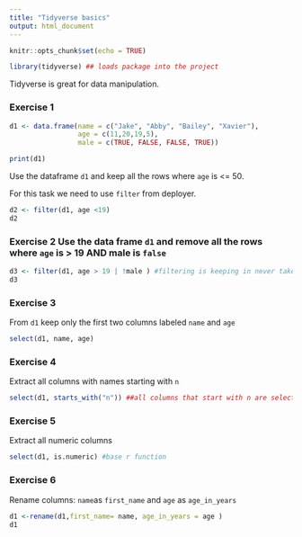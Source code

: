 ```yaml
---
title: "Tidyverse basics"
output: html_document
---
```


```r
knitr::opts_chunk$set(echo = TRUE)

library(tidyverse) ## loads package into the project
```
Tidyverse is great for data manipulation. 

### Exercise 1 
```r
d1 <- data.frame(name = c("Jake", "Abby", "Bailey", "Xavier"), 
                 age = c(11,20,19,5), 
                 male = c(TRUE, FALSE, FALSE, TRUE))

print(d1)
```

Use the dataframe `d1` and keep all the rows where `age` is <= 50. 

For this task we need to use `filter` from deployer. 

```r
d2 <- filter(d1, age <19)
d2
```
### Exercise 2 Use the data frame `d1` and remove all the rows where `age` is > 19 AND male is `false`

```r
d3 <- filter(d1, age > 19 | !male ) #filtering is keeping in never takes anything out so when the directions ask for remove, if using filter think of the inverse.
d3
```
### Exercise 3

From `d1` keep only the first two columns labeled `name` and `age`

```r
select(d1, name, age)
```
### Exercise 4
Extract all columns with names starting with `n`
```r
select(d1, starts_with("n")) ##all columns that start with n are selected
```
### Exercise 5
Extract all numeric columns
```r
select(d1, is.numeric) #base r function
```
### Exercise 6
Rename columns:  `name`as `first_name` and `age` as  `age_in_years`
```r
d1 <-rename(d1,first_name= name, age_in_years = age )
d1
```


